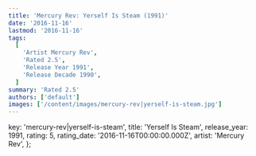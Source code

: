 ```yaml
---
title: 'Mercury Rev: Yerself Is Steam (1991)'
date: '2016-11-16'
lastmod: '2016-11-16'
tags:
  [
    'Artist Mercury Rev',
    'Rated 2.5',
    'Release Year 1991',
    'Release Decade 1990',
  ]
summary: 'Rated 2.5'
authors: ['default']
images: ['/content/images/mercury-rev|yerself-is-steam.jpg']
---
```


  key: 'mercury-rev|yerself-is-steam',
  title: 'Yerself Is Steam',
  release_year: 1991,
  rating: 5,
  rating_date: '2016-11-16T00:00:00.000Z',
  artist: 'Mercury Rev',
};

<MusicRating data={data} />
